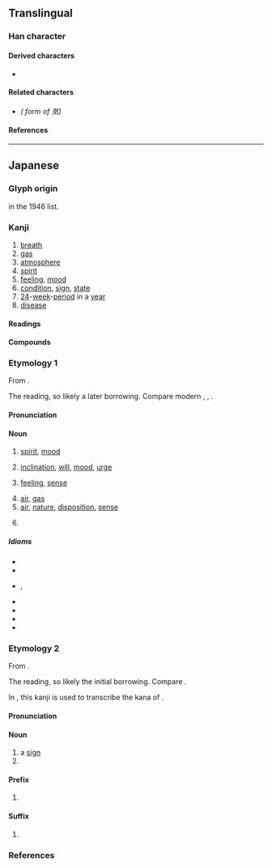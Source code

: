 {{also|氣|气|炁}}
{{character info}}
==Translingual==
{{stroke order|strokes=6|type=jbw}}
{{Han simplified forms|氣|気|气}}

===Han character===
{{Han char|rn=84|rad=气|as=02|sn=6|four=80417|canj=ONK|ids=⿹气㐅}}

====Derived characters====
* {{l|mul|[[𭰑]], [[𪽺]]}}

====Related characters====
* {{l|mul|[[氣]]}} ''({{w|Kyūjitai}} form of 気)''

====References====
{{Han ref|kx=0599.041|dkj=17046|dj=0990.170|hdz=32010.031|uh=6C17}}

----

==Japanese==

===Glyph origin===
{{Han simp|氣|f=米|t=㐅}} in the 1946 {{w|Tōyō kanji}} list.

===Kanji===
{{ja-kanji forms|気|氣}}
{{ja-kanji|grade=1|rs=气02|kyu=氣}}

# [[breath]]
# [[gas]]
# [[atmosphere]]
# [[spirit]]
# [[feeling]], [[mood]]
# [[condition]], [[sign]], [[state]]
# [[24]]-[[week]]-[[period]] in a [[year]]
# [[disease]]

====Readings====
{{ja-readings
|goon=け
|kanon=き
|kun=いき-
}}

====Compounds====
{{der3
|ja|{{ja-r|電%気|でん%き}}
|{{ja-r|土%気|ど%き}}
|{{ja-r|怒%気|ど%き}}
|{{ja-r|元%気|げん%き}}
|{{ja-r|本%気|ほん%き}}
|{{ja-r|意%気|い%き}}
|{{ja-r|陰%気|いん%き}}
|{{ja-r|邪%気|じゃ%き}}
|{{ja-r|蒸%気|じょう%き|steam}}
|{{ja-r|火%気|か%き}}
|{{ja-r|風%気|かざ%け}}
|{{ja-r|気%化|き%か}}
|{{ja-r|鬼%気|き%き}}
|{{ja-r|気%味|き%み}}, {{ja-r|気%味|-ぎ%み}}
|{{ja-r|気%力|き%りょく}}
|{{ja-r|気%相|き%そう|[[gaseous phase]]}}
|{{ja-r|気%息|き%そく}}
|{{ja-r|気%体|き%たい}}
|{{ja-r|空%気|くう%き}}
|{{ja-r|熱%気|ねっ%き}}
|{{ja-r|眠%気|ねむ%け}}
|{{ja-r|冷%気|れい%き}}
|{{ja-r|霊%気|れい%き}}
|{{ja-r|殺%気|さっ%き}}
|{{ja-r|生%気|せい%き}}
|{{ja-r|心%気|しん%き}}
|{{ja-r|神%気|しん%き}}
|{{ja-r|沼%気|しょう%き}}
|{{ja-r|水%気|すい%き}}
|{{ja-r|帯%気%音|たい%き%おん}}
|{{ja-r|天%気|てん%き}}
|{{ja-r|悪%気|わる%ぎ}}
|{{ja-r|妖%気|よう%き}}
|{{ja-r|陽%気|よう%き}}
|{{ja-r|勇%気|ゆう%き}}
|{{ja-r|気%配|け%はい}}
}}

===Etymology 1===
{{wp|lang=ja}}
{{ja-kanjitab|き|yomi=o}}

From {{der|ja|ltc|sort=き|-}} {{ltc-l|氣|id=1}}.

The ''{{ll|ja|漢音|kan'on}}'' reading, so likely a later borrowing. Compare modern {{cog|cmn|氣|tr=qi}}, {{cog|mnp|氣|tr=ki̿}}, {{cog|nan|氣|tr=khì}}.

====Pronunciation====
{{ja-pron|yomi=kanon|き|acc=0|acc_ref=DJR,NHK}}

====Noun====
{{ja-noun|kyu=氣|き}}

# [[spirit]], [[mood]]
#: {{ja-usex|遊ぶ'''気'''満%々|あそぶ '''き''' まん%まん|brimming with '''desire''' to go and play}}
# [[inclination]], [[will]], [[mood]], [[urge]]
#: {{ja-usex|[[気が向く|'''気'''が向い]]たら連%絡してね。|'''き''' が むいたら れん%らく して ね。|Feel free to contact me if you feel like it (''lit.'' if your '''mood''' faces towards it).}}
#: {{ja-usex|なんとなく[[やる気|やる'''気''']]が出ない。|なん-と-なく やる '''き''' が でない。|I just somehow don't feel like doing it. (''lit.'' My '''urge''' to do it just isn't coming out.)}}
# [[feeling]], [[sense]]
#: {{ja-usex|なんか変な'''気'''がするんだよね。|なんか へん な '''き''' が する ん だ よ ね。|Something feels kind of off, doesn't it?}}
# [[air]], [[gas]]
# [[air]], [[nature]], [[disposition]], [[sense]]
#: {{ja-usex|大人%気ない人|おとな%げ ない ひと|childish person (''lit.'' person without an adult '''air''')}}
# {{rfdef|ja}}

=====Idioms=====
{{der-top|Idioms}}
* {{ja-r|気がする|き が する}}
* {{ja-r|気を付けて|き を つけて}}
* {{ja-r|気に食わない|き に くわない|rom=-}}, {{ja-r|気にくわない|き に くわない}}
* {{ja-r|気がある|き が ある}}
* {{ja-r|気になる|き に なる}}
* {{ja-r|気に入る|き に いる}}
* {{ja-r|気が向く|き が むく}}
{{der-bottom}}

===Etymology 2===
{{ja-kanjitab|け|yomi=o}}

From {{der|ja|ltc|sort=き|-}} {{ltc-l|氣|id=1}}.

The ''{{ll|ja|呉音|goon}}'' reading, so likely the initial borrowing. Compare {{cog|cdo|氣|tr=ké}}.

In {{w|Old Japanese}}, this kanji is used to transcribe the {{m|ja|借音|tr=shakuon}} kana of {{IPAfont|⟨ke<sub>2</sub>⟩}}.

====Pronunciation====
{{ja-pron|yomi=goon|け|acc=1|acc_ref=DJR,NHK|acc2=0|acc2_ref=DJR,NHK}}

====Noun====
{{ja-noun|kyu=氣|け}}

# a [[sign]]
# {{rfdef|ja|sort=け}}

====Prefix====
{{ja-pos|prefix|kyu=氣|け}}

# {{rfdef|ja|sort=け}}

====Suffix====
{{ja-pos|suffix|kyu=氣|け}}

# {{rfdef|ja|sort=け}}

===References===
<references/>